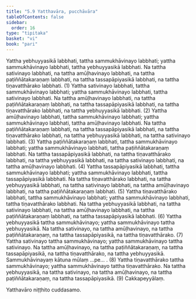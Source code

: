 ```yaml
---
title: "5.9 Yatthavāra, pucchāvāra"
tableOfContents: false
sidebar:
  order: 16
type: "tipitaka"
basket: "vi"
book: "pari"
---
```



<DynamicBreadcrumb />

<Division number="304" book="pari">

<Paragraph number="1311" book="pari">
Yattha yebhuyyasikā labbhati, tattha sammukhāvinayo labbhati; yattha sammukhāvinayo labbhati, tattha yebhuyyasikā labbhati. Na tattha sativinayo labbhati, na tattha amūḷhavinayo labbhati, na tattha paṭiññātakaraṇaṃ labbhati, na tattha tassapāpiyasikā labbhati, na tattha tiṇavatthārako labbhati. (1)
</Paragraph>

<Paragraph number="1312" book="pari">
Yattha sativinayo labbhati, tattha sammukhāvinayo labbhati; yattha sammukhāvinayo labbhati, tattha sativinayo labbhati. Na tattha amūḷhavinayo labbhati, na tattha paṭiññātakaraṇaṃ labbhati, na tattha tassapāpiyasikā labbhati, na tattha tiṇavatthārako labbhati, na tattha yebhuyyasikā labbhati. (2)
</Paragraph>

<Paragraph number="1313" book="pari">
Yattha amūḷhavinayo labbhati, tattha sammukhāvinayo labbhati; yattha sammukhāvinayo labbhati, tattha amūḷhavinayo labbhati. Na tattha paṭiññātakaraṇaṃ labbhati, na tattha tassapāpiyasikā labbhati, na tattha tiṇavatthārako labbhati, na tattha yebhuyyasikā labbhati, na tattha sativinayo labbhati. (3)
</Paragraph>

<Paragraph number="1314" book="pari">
Yattha paṭiññātakaraṇaṃ labbhati, tattha sammukhāvinayo labbhati; yattha sammukhāvinayo labbhati, tattha paṭiññātakaraṇaṃ labbhati. Na tattha tassapāpiyasikā labbhati, na tattha tiṇavatthārako labbhati, na tattha yebhuyyasikā labbhati, na tattha sativinayo labbhati, na tattha amūḷhavinayo labbhati. (4)
</Paragraph>

<Paragraph number="1315" book="pari">
Yattha tassapāpiyasikā labbhati, tattha sammukhāvinayo labbhati; yattha sammukhāvinayo labbhati, tattha tassapāpiyasikā labbhati. Na tattha tiṇavatthārako labbhati, na tattha yebhuyyasikā labbhati, na tattha sativinayo labbhati, na tattha amūḷhavinayo labbhati, na tattha paṭiññātakaraṇaṃ labbhati. (5)
</Paragraph>

<Paragraph number="1316" book="pari">
Yattha tiṇavatthārako labbhati, tattha sammukhāvinayo labbhati; yattha sammukhāvinayo labbhati, tattha tiṇavatthārako labbhati. Na tattha yebhuyyasikā labbhati, na tattha sativinayo labbhati, na tattha amūḷhavinayo labbhati, na tattha paṭiññātakaraṇaṃ labbhati, na tattha tassapāpiyasikā labbhati. (6)
</Paragraph>

<Paragraph number="1317" book="pari">
Yattha yebhuyyasikā tattha sammukhāvinayo; yattha sammukhāvinayo tattha yebhuyyasikā. Na tattha sativinayo, na tattha amūḷhavinayo, na tattha paṭiññātakaraṇaṃ, na tattha tassapāpiyasikā, na tattha tiṇavatthārako. (7)
</Paragraph>

<Paragraph number="1318" book="pari">
Yattha sativinayo tattha sammukhāvinayo; yattha sammukhāvinayo tattha sativinayo. Na tattha amūḷhavinayo, na tattha paṭiññātakaraṇaṃ, na tattha tassapāpiyasikā, na tattha tiṇavatthārako, na tattha yebhuyyasikā. Sammukhāvinayaṃ kātuna mūlaṃ …pe… . (8)
</Paragraph>

<Paragraph number="1319" book="pari">
Yattha tiṇavatthārako tattha sammukhāvinayo; yattha sammukhāvinayo tattha tiṇavatthārako. Na tattha yebhuyyasikā, na tattha sativinayo, na tattha amūḷhavinayo, na tattha paṭiññātakaraṇaṃ, na tattha tassapāpiyasikā. (9)

</Paragraph>
</Division>

<Paragraph number="1320" type="center" book="pari">
Cakkapeyyālaṃ.

  
Yatthavāro niṭṭhito cuddasamo.
</Paragraph>